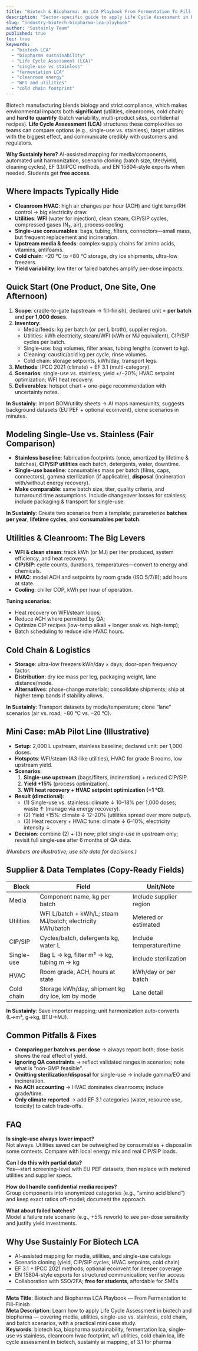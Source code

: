 ```yaml
---
title: "Biotech & Biopharma: An LCA Playbook From Fermentation To Fill-Finish"
description: "Sector-specific guide to apply Life Cycle Assessment in biotech: media and utilities mapping, single-use vs. stainless, cold chain, batch scenarios, and a mini case."
slug: "industry-biotech-biopharma-lca-playbook"
author: "Sustainly Team"
published: true
toc: true
keywords:
  - "biotech LCA"
  - "biopharma sustainability"
  - "Life Cycle Assessment (LCA)"
  - "single-use vs stainless"
  - "fermentation LCA"
  - "cleanroom energy"
  - "WFI and utilities"
  - "cold chain footprint"
---
```


Biotech manufacturing blends biology and strict compliance, which makes environmental impacts both **significant** (utilities, cleanrooms, cold chain) and **hard to quantify** (batch variability, multi-product sites, confidential recipes). **Life Cycle Assessment (LCA)** structures these complexities so teams can compare options (e.g., single-use vs. stainless), target utilities with the biggest effect, and communicate credibly with customers and regulators.

**Why Sustainly here?** AI-assisted mapping for media/components, automated unit harmonization, scenario cloning (batch size, titer/yield, cleaning cycles), EF 3.1/IPCC methods, and EN 15804-style exports when needed. Students get **free access**.

## Where Impacts Typically Hide

- **Cleanroom HVAC**: high air changes per hour (ACH) and tight temp/RH control → big electricity draw.  
- **Utilities**: **WFI** (water for injection), clean steam, CIP/SIP cycles, compressed gases (N₂, air), process cooling.  
- **Single-use consumables**: bags, tubing, filters, connectors—small mass, but frequent replacement and incineration.  
- **Upstream media & feeds**: complex supply chains for amino acids, vitamins, antifoams.  
- **Cold chain**: −20 °C to −80 °C storage, dry ice shipments, ultra-low freezers.  
- **Yield variability**: low titer or failed batches amplify per-dose impacts.

## Quick Start (One Product, One Site, One Afternoon)

1) **Scope**: cradle-to-gate (upstream → fill-finish), declared unit = **per batch** and **per 1,000 doses**.  
2) **Inventory**:  
   - Media/feeds: kg per batch (or per L broth), supplier region.  
   - Utilities: kWh electricity, steam/WFI (kWh or MJ equivalent), CIP/SIP cycles per batch.  
   - Single-use: bag volumes, filter areas, tubing lengths (convert to kg).  
   - Cleaning: caustic/acid kg per cycle, rinse volumes.  
   - Cold chain: storage setpoints, kWh/day, transport legs.  
3) **Methods**: IPCC 2021 (climate) + EF 3.1 (multi-category).  
4) **Scenarios**: single-use vs. stainless; yield +/−20%; HVAC setpoint optimization; WFI heat recovery.  
5) **Deliverables**: hotspot chart + one-page recommendation with uncertainty notes.

**In Sustainly**: Import BOM/utility sheets → AI maps names/units, suggests background datasets (EU PEF + optional ecoinvent), clone scenarios in minutes.

## Modeling Single-Use vs. Stainless (Fair Comparison)

- **Stainless baseline**: fabrication footprints (once, amortized by lifetime & batches), **CIP/SIP utilities** each batch, detergents, water, downtime.  
- **Single-use baseline**: consumables mass per batch (films, caps, connectors), gamma sterilization (if applicable), **disposal** (incineration with/without energy recovery).  
- **Make comparable**: same batch size, titer, quality criteria, and turnaround time assumptions. Include changeover losses for stainless; include packaging & transport for single-use.

**In Sustainly**: Create two scenarios from a template; parameterize **batches per year**, **lifetime cycles**, and **consumables per batch**.

## Utilities & Cleanroom: The Big Levers

- **WFI & clean steam**: track kWh (or MJ) per liter produced, system efficiency, and heat recovery.  
- **CIP/SIP**: cycle counts, durations, temperatures—convert to energy and chemicals.  
- **HVAC**: model ACH and setpoints by room grade (ISO 5/7/8); add hours at state.  
- **Cooling**: chiller COP, kWh per hour of operation.

**Tuning scenarios**:  
- Heat recovery on WFI/steam loops;  
- Reduce ACH where permitted by QA;  
- Optimize CIP recipes (low-temp alkali + longer soak vs. high-temp);  
- Batch scheduling to reduce idle HVAC hours.

## Cold Chain & Logistics

- **Storage**: ultra-low freezers kWh/day × days; door-open frequency factor.  
- **Distribution**: dry ice mass per leg, packaging weight, lane distance/mode.  
- **Alternatives**: phase-change materials; consolidate shipments; ship at higher temp bands if stability allows.

**In Sustainly**: Transport datasets by mode/temperature; clone “lane” scenarios (air vs. road; −80 °C vs. −20 °C).

## Mini Case: mAb Pilot Line (Illustrative)

- **Setup**: 2,000 L upstream, stainless baseline; declared unit: per 1,000 doses.  
- **Hotspots**: WFI/steam (A3-like utilities), HVAC for grade B rooms, low upstream yield.  
- **Scenarios**:  
  1) **Single-use upstream** (bags/filters, incineration) + reduced CIP/SIP.  
  2) **Yield +15%** (process optimization).  
  3) **WFI heat recovery + HVAC setpoint optimization (−1 °C)**.  
- **Result (directional)**:  
  - (1) Single-use vs. stainless: climate ↓ 10–18% per 1,000 doses; waste ↑ (manage via energy recovery).  
  - (2) Yield +15%: climate ↓ 12–20% (utilities spread over more output).  
  - (3) Heat recovery + HVAC tune: climate ↓ 6–10%; electricity intensity ↓.  
- **Decision**: combine (2) + (3) now; pilot single-use in upstream only; revisit full single-use after 6 months of QA data.

*(Numbers are illustrative; use site data for decisions.)*

## Supplier & Data Templates (Copy-Ready Fields)

| Block | Field | Unit/Note |
|---|---|---|
| Media | Component name, kg per batch | Include supplier region |
| Utilities | WFI L/batch + kWh/L; steam MJ/batch; electricity kWh/batch | Metered or estimated |
| CIP/SIP | Cycles/batch, detergents kg, water L | Include temperature/time |
| Single-use | Bag L → kg, filter m² → kg, tubing m → kg | Include sterilization |
| HVAC | Room grade, ACH, hours at state | kWh/day or per batch |
| Cold chain | Storage kWh/day, shipment kg dry ice, km by mode | Lane detail |

**In Sustainly**: Save importer mapping; unit harmonization auto-converts (L→m³, g→kg, BTU→MJ).

## Common Pitfalls & Fixes

- **Comparing per batch vs. per dose** → always report both; dose-basis shows the real effect of yield.  
- **Ignoring QA constraints** → reflect validated ranges in scenarios; note what is “non-GMP feasible”.  
- **Omitting sterilization/disposal** for single-use → include gamma/EO and incineration.  
- **No ACH accounting** → HVAC dominates cleanrooms; include grade/time.  
- **Only climate reported** → add EF 3.1 categories (water, resource use, toxicity) to catch trade-offs.

## FAQ

**Is single-use always lower impact?**  
Not always. Utilities saved can be outweighed by consumables + disposal in some contexts. Compare with local energy mix and real CIP/SIP loads.

**Can I do this with partial data?**  
Yes—start screening-level with EU PEF datasets, then replace with metered utilities and supplier specs.

**How do I handle confidential media recipes?**  
Group components into anonymized categories (e.g., “amino acid blend”) and keep exact ratios off-model; document the approach.

**What about failed batches?**  
Model a failure rate scenario (e.g., +5% rework) to see per-dose sensitivity and justify yield investments.

## Why Use Sustainly For Biotech LCA

- AI-assisted mapping for media, utilities, and single-use catalogs  
- Scenario cloning (yield, CIP/SIP cycles, HVAC setpoints, cold chain)  
- EF 3.1 + IPCC 2021 methods; optional ecoinvent for deeper coverage  
- EN 15804-style exports for structured communication; verifier access  
- Collaboration with SSO/2FA; **free for students**, affordable for SMEs

---

**Meta Title**: Biotech and Biopharma LCA Playbook — From Fermentation to Fill-Finish  
**Meta Description**: Learn how to apply Life Cycle Assessment in biotech and biopharma — covering media, utilities, single-use vs. stainless, cold chain, and batch scenarios, with a practical mini case study.  
**Keywords**: biotech lca, biopharma sustainability, fermentation lca, single-use vs stainless, cleanroom hvac footprint, wfi utilities, cold chain lca, life cycle assessment in biotech, sustainly ai mapping, ef 3.1 for pharma

